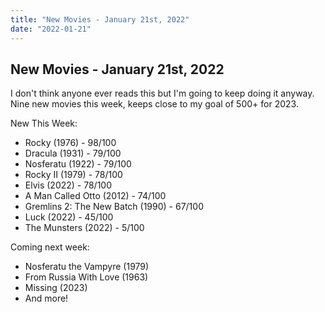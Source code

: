 ```yaml
---
title: "New Movies - January 21st, 2022"
date: "2022-01-21"
---
```

## **New Movies - January 21st, 2022**

I don't think anyone ever reads this but I'm going to keep doing
it anyway. Nine new movies this week, keeps close to my goal of 500+
for 2023.

New This Week:
- Rocky (1976) - 98/100
- Dracula (1931) - 79/100
- Nosferatu (1922) - 79/100
- Rocky II (1979) - 78/100
- Elvis (2022) - 78/100
- A Man Called Otto (2012) - 74/100
- Gremlins 2: The New Batch (1990) - 67/100
- Luck (2022) - 45/100
- The Munsters (2022) - 5/100

Coming next week:
- Nosferatu the Vampyre (1979)
- From Russia With Love (1963)
- Missing (2023)
- And more!